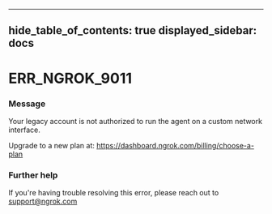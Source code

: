 

---
hide_table_of_contents: true
displayed_sidebar: docs
---


# ERR_NGROK_9011

### Message
Your legacy account is not authorized to run the agent on a custom network interface.

Upgrade to a new plan at: https://dashboard.ngrok.com/billing/choose-a-plan

<ErrorDetails />



### Further help
If you're having trouble resolving this error, please reach out to [support@ngrok.com](mailto:support@ngrok.com?subject=Help%20with%20ERR_NGROK_9011)

